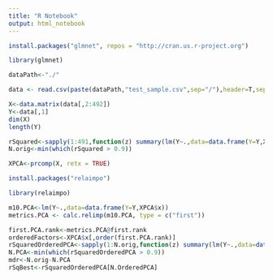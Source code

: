 ```yaml
---
title: "R Notebook"
output: html_notebook
---
```

```r
install.packages("glmnet", repos = "http://cran.us.r-project.org")
```

```r
library(glmnet)
```

```r
dataPath<-"./"
```

```r
data <- read.csv(paste(dataPath,"test_sample.csv",sep="/"),header=T,sep=" ")
```

```r
X<-data.matrix(data[,2:492])
Y<-data[,1]
dim(X)
length(Y)
```
```r
rSquared<-sapply(1:491,function(z) summary(lm(Y~.,data=data.frame(Y=Y,X[,1:z])))$r.squared)
N.orig<-min(which(rSquared > 0.9))
```

```r
XPCA<-prcomp(X, retx = TRUE)
```

```r
install.packages("relaimpo")
```
```r
library(relaimpo)
```
```r
m10.PCA<-lm(Y~.,data=data.frame(Y=Y,XPCA$x))
metrics.PCA <- calc.relimp(m10.PCA, type = c("first"))
```

```r
first.PCA.rank<-metrics.PCA@first.rank
orderedFactors<-XPCA$x[,order(first.PCA.rank)]
rSquaredOrderedPCA<-sapply(1:N.orig,function(z) summary(lm(Y~.,data=data.frame(Y=Y,orderedFactors[,1:z])))$r.squared)
N.PCA<-min(which(rSquaredOrderedPCA > 0.9))
mdr<-N.orig-N.PCA
rSqBest<-rSquaredOrderedPCA[N.OrderedPCA]
```



